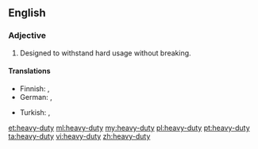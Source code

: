 ==English==

===Adjective===
{{en-adj|head=[[heavy]]-[[duty]]}}

# Designed to withstand hard usage without breaking.

====Translations====
{{trans-top|designed to withstand hard usage}}
* Finnish: {{t+|fi|raskas}}, {{t+|fi|tukeva}}
* German: {{t|de|hochleistungsfähig}}, {{t|de|strapazierfähig}}
{{trans-mid}}
* Turkish: {{t+|tr|dayanıklı}}, {{qualifier|dated}} {{t+|tr|mukavemetli}}
{{trans-bottom}}

[[et:heavy-duty]]
[[ml:heavy-duty]]
[[my:heavy-duty]]
[[pl:heavy-duty]]
[[pt:heavy-duty]]
[[ta:heavy-duty]]
[[vi:heavy-duty]]
[[zh:heavy-duty]]